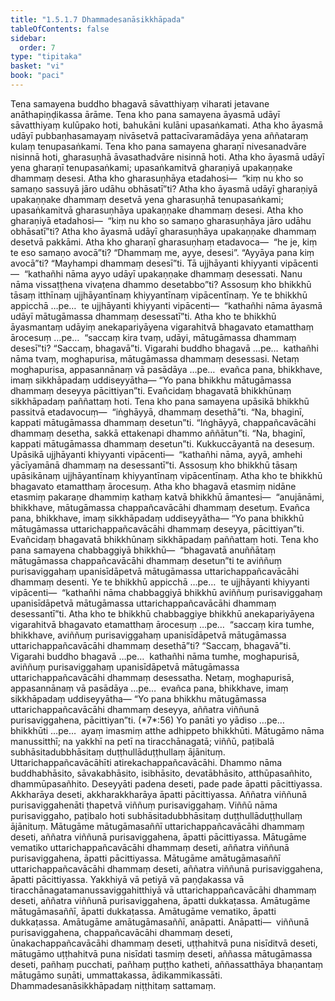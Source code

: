```yaml
---
title: "1.5.1.7 Dhammadesanāsikkhāpada"
tableOfContents: false
sidebar:
  order: 7
type: "tipitaka"
basket: "vi"
book: "paci"
---
```



<DynamicBreadcrumb />

<Division number="60" book="paci" e="ch" v="2" p="32">

<Paragraph number="197" book="paci">
Tena samayena buddho bhagavā sāvatthiyaṃ viharati jetavane anāthapiṇḍikassa ārāme. Tena kho pana samayena āyasmā udāyī sāvatthiyaṃ kulūpako hoti, bahukāni kulāni upasaṅkamati. Atha kho āyasmā udāyī pubbaṇhasamayaṃ nivāsetvā pattacīvaramādāya yena aññataraṃ kulaṃ tenupasaṅkami. Tena kho pana samayena gharaṇī nivesanadvāre nisinnā hoti, gharasuṇhā āvasathadvāre nisinnā hoti. Atha kho āyasmā udāyī yena gharaṇī tenupasaṅkami; upasaṅkamitvā gharaṇiyā upakaṇṇake dhammaṃ desesi. Atha kho gharasuṇhāya etadahosi—  “kiṃ nu kho so samaṇo sassuyā jāro udāhu obhāsatī”ti?
</Paragraph>

<Paragraph number="198" book="paci">
Atha kho āyasmā udāyī gharaṇiyā upakaṇṇake dhammaṃ desetvā yena gharasuṇhā tenupasaṅkami; upasaṅkamitvā gharasuṇhāya upakaṇṇake dhammaṃ desesi. Atha kho gharaṇiyā etadahosi—  “kiṃ nu kho so samaṇo gharasuṇhāya jāro udāhu obhāsatī”ti? Atha kho āyasmā udāyī gharasuṇhāya upakaṇṇake dhammaṃ desetvā pakkāmi. Atha kho gharaṇī gharasuṇhaṃ etadavoca—  “he je, kiṃ te eso samaṇo avocā”ti? “Dhammaṃ me, ayye, desesi”. “Ayyāya pana kiṃ avocā”ti? “Mayhampi dhammaṃ desesī”ti. Tā ujjhāyanti khiyyanti vipācenti—  “kathañhi nāma ayyo udāyī upakaṇṇake dhammaṃ desessati. Nanu nāma vissaṭṭhena vivaṭena dhammo desetabbo”ti?
</Paragraph>

<Paragraph number="199" book="paci">
Assosuṃ kho bhikkhū tāsaṃ itthīnaṃ ujjhāyantīnaṃ khiyyantīnaṃ vipācentīnaṃ. Ye te bhikkhū appicchā …pe…  te ujjhāyanti khiyyanti vipācenti—  “kathañhi nāma āyasmā udāyī mātugāmassa dhammaṃ desessatī”ti.
</Paragraph>

<Paragraph number="200" book="paci">
Atha kho te bhikkhū āyasmantaṃ udāyiṃ anekapariyāyena vigarahitvā bhagavato etamatthaṃ ārocesuṃ …pe…  “saccaṃ kira tvaṃ, udāyi, mātugāmassa dhammaṃ desesī”ti? “Saccaṃ, bhagavā”ti. Vigarahi buddho bhagavā …pe…  kathañhi nāma tvaṃ, moghapurisa, mātugāmassa dhammaṃ desessasi. Netaṃ moghapurisa, appasannānaṃ vā pasādāya …pe…  evañca pana, bhikkhave, imaṃ sikkhāpadaṃ uddiseyyātha—
</Paragraph>

<Paragraph number="201" book="paci">
<Emphasis>“Yo pana bhikkhu mātugāmassa dhammaṃ deseyya pācittiyan”</Emphasis>ti.
</Paragraph>

<Paragraph number="202" book="paci">
Evañcidaṃ bhagavatā bhikkhūnaṃ sikkhāpadaṃ paññattaṃ hoti.
</Paragraph>

</Division>
<Division number="61" book="paci" e="ch" v="2" p="33">

<Paragraph number="203" book="paci">
Tena kho pana samayena upāsikā bhikkhū passitvā etadavocuṃ—  “iṅghāyyā, dhammaṃ desethā”ti. “Na, bhaginī, kappati mātugāmassa dhammaṃ desetun”ti. “Iṅghāyyā, chappañcavācāhi dhammaṃ desetha, sakkā ettakenapi dhammo aññātun”ti. “Na, bhaginī, kappati mātugāmassa dhammaṃ desetun”ti. Kukkuccāyantā na desesuṃ. Upāsikā ujjhāyanti khiyyanti vipācenti—  “kathañhi nāma, ayyā, amhehi yācīyamānā dhammaṃ na desessantī”ti.
</Paragraph>

<Paragraph number="204" book="paci">
Assosuṃ kho bhikkhū tāsaṃ upāsikānaṃ ujjhāyantīnaṃ khiyyantīnaṃ vipācentīnaṃ. Atha kho te bhikkhū bhagavato etamatthaṃ ārocesuṃ. Atha kho bhagavā etasmiṃ nidāne etasmiṃ pakaraṇe dhammiṃ kathaṃ katvā bhikkhū āmantesi—  “anujānāmi, bhikkhave, mātugāmassa chappañcavācāhi dhammaṃ desetuṃ. Evañca pana, bhikkhave, imaṃ sikkhāpadaṃ uddiseyyātha—
</Paragraph>

<Paragraph number="205" book="paci">
<Emphasis>“Yo pana bhikkhū mātugāmassa uttarichappañcavācāhi dhammaṃ deseyya, pācittiyan”</Emphasis>ti.
</Paragraph>

<Paragraph number="206" book="paci">
Evañcidaṃ bhagavatā bhikkhūnaṃ sikkhāpadaṃ paññattaṃ hoti.
</Paragraph>

</Division>
<Division number="62" book="paci" e="ch" v="2" p="33">

<Paragraph number="207" book="paci">
Tena kho pana samayena chabbaggiyā bhikkhū—  “bhagavatā anuññātaṃ mātugāmassa chappañcavācāhi dhammaṃ desetun”ti te aviññuṃ purisaviggahaṃ upanisīdāpetvā mātugāmassa uttarichappañcavācāhi dhammaṃ desenti. Ye te bhikkhū appicchā …pe…  te ujjhāyanti khiyyanti vipācenti—  “kathañhi nāma chabbaggiyā bhikkhū aviññuṃ purisaviggahaṃ upanisīdāpetvā mātugāmassa uttarichappañcavācāhi dhammaṃ desessantī”ti.
</Paragraph>

<Paragraph number="208" book="paci">
Atha kho te bhikkhū chabbaggiye bhikkhū anekapariyāyena vigarahitvā bhagavato etamatthaṃ ārocesuṃ …pe…  “saccaṃ kira tumhe, bhikkhave, aviññuṃ purisaviggahaṃ upanisīdāpetvā mātugāmassa uttarichappañcavācāhi dhammaṃ desethā”ti? “Saccaṃ, bhagavā”ti. Vigarahi buddho bhagavā …pe…  kathañhi nāma tumhe, moghapurisā, aviññuṃ purisaviggahaṃ upanisīdāpetvā mātugāmassa uttarichappañcavācāhi dhammaṃ desessatha. Netaṃ, moghapurisā, appasannānaṃ vā pasādāya …pe…  evañca pana, bhikkhave, imaṃ sikkhāpadaṃ uddiseyyātha—
</Paragraph>

</Division>
<Division number="63" book="paci" e="ch" v="2" p="34">

<Paragraph number="209" book="paci">
<Emphasis>“Yo pana bhikkhu mātugāmassa uttarichappañcavācāhi dhammaṃ deseyya, aññatra viññunā purisaviggahena, pācittiyan”</Emphasis>ti. (*7*:<Emphasis>56</Emphasis>)
</Paragraph>

</Division>
<Division number="64" book="paci" e="ch" v="2" p="34">

<Paragraph number="210" book="paci">
<Emphasis>Yo panā</Emphasis>ti yo yādiso …pe…  <Emphasis>bhikkhū</Emphasis>ti …pe…  ayaṃ imasmiṃ atthe adhippeto bhikkhūti.
</Paragraph>

<Paragraph number="211" book="paci">
<Emphasis>Mātugāmo</Emphasis> nāma manussitthī; na yakkhī na petī na tiracchānagatā; viññū, paṭibalā subhāsitadubbhāsitaṃ duṭṭhullāduṭṭhullaṃ ājānituṃ.
</Paragraph>

<Paragraph number="212" book="paci">
<Emphasis>Uttarichappañcavācāhī</Emphasis>ti atirekachappañcavācāhi.
</Paragraph>

<Paragraph number="213" book="paci">
<Emphasis>Dhammo</Emphasis> nāma buddhabhāsito, sāvakabhāsito, isibhāsito, devatābhāsito, atthūpasañhito, dhammūpasañhito.
</Paragraph>

<Paragraph number="214" book="paci">
<Emphasis>Deseyyā</Emphasis>ti padena deseti, pade pade āpatti pācittiyassa. Akkharāya deseti, akkharakkharāya āpatti pācittiyassa.
</Paragraph>

<Paragraph number="215" book="paci">
<Emphasis>Aññatra viññunā purisaviggahenā</Emphasis>ti ṭhapetvā viññuṃ purisaviggahaṃ. Viññū nāma purisaviggaho, paṭibalo hoti subhāsitadubbhāsitaṃ duṭṭhullāduṭṭhullaṃ ājānituṃ.
</Paragraph>

</Division>
<Division number="65" book="paci" e="ch" v="2" p="34">

<Paragraph number="216" book="paci">
Mātugāme mātugāmasaññī uttarichappañcavācāhi dhammaṃ deseti, aññatra viññunā purisaviggahena, āpatti pācittiyassa. Mātugāme vematiko uttarichappañcavācāhi dhammaṃ deseti, aññatra viññunā purisaviggahena, āpatti pācittiyassa. Mātugāme amātugāmasaññī uttarichappañcavācāhi dhammaṃ deseti, aññatra viññunā purisaviggahena, āpatti pācittiyassa.
</Paragraph>

<Paragraph number="217" book="paci">
Yakkhiyā vā petiyā vā paṇḍakassa vā tiracchānagatamanussaviggahitthiyā vā uttarichappañcavācāhi dhammaṃ deseti, aññatra viññunā purisaviggahena, āpatti dukkaṭassa. Amātugāme mātugāmasaññī, āpatti dukkaṭassa. Amātugāme vematiko, āpatti dukkaṭassa. Amātugāme amātugāmasaññī, anāpatti.
</Paragraph>

</Division>
<Division number="66" book="paci" e="ch" v="2" p="35">

<Paragraph number="218" book="paci">
Anāpatti—  viññunā purisaviggahena, chappañcavācāhi dhammaṃ deseti, ūnakachappañcavācāhi dhammaṃ deseti, uṭṭhahitvā puna nisīditvā deseti, mātugāmo uṭṭhahitvā puna nisīdati tasmiṃ deseti, aññassa mātugāmassa deseti, pañhaṃ pucchati, pañhaṃ puṭṭho katheti, aññassatthāya bhaṇantaṃ mātugāmo suṇāti, ummattakassa, ādikammikassāti.

</Paragraph>
</Division>

<Paragraph number="219" type="center" book="paci">
Dhammadesanāsikkhāpadaṃ niṭṭhitaṃ sattamaṃ.
</Paragraph>